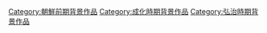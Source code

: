 {{朝鮮王朝背景作品分類導航|背景作品}}

[[Category:朝鮮前期背景作品|Category:朝鮮前期背景作品]]
[[Category:成化時期背景作品|Category:成化時期背景作品]]
[[Category:弘治時期背景作品|Category:弘治時期背景作品]]